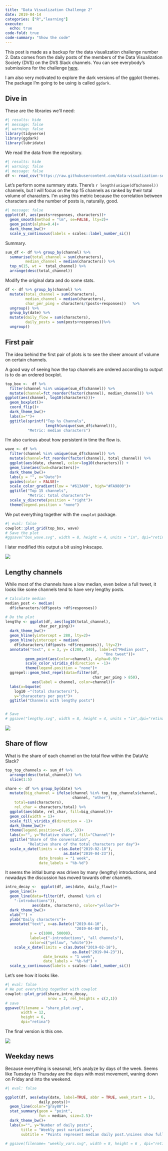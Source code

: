 ```yaml
---
title: "Data Visualization Challenge 2"
date: 2019-04-14
categories: ["R","learning"]
execute: 
  echo: true
code-fold: true
code-summary: "Show the code"
---
```


This post is made as a backup for the data visualization challenge number 2. Data comes from the daily posts of the members of the Data Visualization Society (DVS) on the DVS Slack channels. You can see everybody's submissions for the challenge [here](https://www.datavisualizationsociety.com/challenge2).

I am also very motivated to explore the dark versions of the ggplot themes. The package I'm going to be using is called `ggdark`.

## Dive in

These are the libraries we'll need:

```r
#| results: hide
#| message: false
#| warning: false
library(tidyverse)
library(ggdark)
library(lubridate)
```

We read the data from the repository.  

```r
#| results: hide
#| warning: false
#| message: false
df <- read_csv("https://raw.githubusercontent.com/data-visualization-society/datavizsociety/master/challenge_data/dvs_challenge_2_channel_topics_over_time/flattened_channel_data.csv")

```

Let's perform some summary stats. There's `r length(unique(df$channel))` channels, but I will focus on the top 15 channels as ranked by their total volume of characters. I'm using this metric because the correlation between characters and the number of posts is, naturally, good.  


```r
#| message: false
ggplot(df, aes(posts+responses, characters))+
  geom_smooth(method = "lm", se=FALSE, lty=2)+
  geom_point(alpha=0.4)+
  dark_theme_bw()+
  scale_y_continuous(labels = scales::label_number_si())
```

Summary.  

```r
sum_df <- df %>% group_by(channel) %>%
  summarise(total_channel = sum(characters),
         median_channel = median(characters)) %>%
  top_n(15, wt =  total_channel) %>%
  arrange(desc(total_channel))
```

Modify the original data and do some stats.  

```r
df <- df %>% group_by(channel) %>%
  mutate(total_channel = sum(characters),
         median_channel = median(characters),
         char_per_ping = characters/(posts+responses))   %>%
  ungroup() %>%
  group_by(date) %>%
  mutate(daily_flow = sum(characters),
         daily_posts = sum(posts+responses))%>%
  ungroup()

```
  

## First pair

The idea behind the first pair of plots is to see the sheer amount of volume on certain channels. 

A good way of seeing how the top channels are ordered according to output is to do an ordered boxplot.

```r
top_box <-  df %>%
  filter(channel %in% unique(sum_df$channel)) %>%
  mutate(channel=fct_reorder(factor(channel), median_channel)) %>%
ggplot(aes(channel, log10(characters)))+
  geom_boxplot()+
  coord_flip()+
  dark_theme_bw()+
  labs(x="")+
  ggtitle(sprintf("Top %s Channels",
                  length(unique(sum_df$channel))),
          "Metric: median characters")

```


I'm also curious about how persistent in time the flow is. 

```r
wave <- df %>%
  filter(channel %in% unique(sum_df$channel)) %>%
  mutate(channel=fct_reorder(factor(channel), total_channel)) %>% 
  ggplot(aes(date, channel, color=log10(characters))) +
  geom_line(aes(lwd=characters))+
  dark_theme_bw()+
  labs(y = "", x="Date")+
  guides(color = FALSE)+
  scale_color_gradient(low = "#613A00", high="#FA9800")+
  ggtitle("Top 15 channels", 
          "Metric: total characters")+
  scale_y_discrete(position = "right")+
  theme(legend.position = "none")

```


We put everything together with the `cowplot` package.  

```r
#| eval: false
cowplot::plot_grid(top_box, wave)
# Save the plot
#ggsave("box_wave.svg", width = 8, height = 4, units = "in", dpi="retina")
```

I later modified this output a bit using Inkscape.

![](box_wave.svg)

## Lengthy channels

While most of the channels have a low median, even below a full tweet, it looks like some channels tend to have very lengthy posts.   

```r
# Calculate median
median_post <- median(
  df$characters/(df$posts +df$responses))

# Do the plot  
lengthy <- ggplot(df, aes(log10(total_channel),
               char_per_ping))+
  dark_theme_bw()+
  geom_hline(yintercept = 280, lty=2)+
  geom_hline(yintercept = median(
    df$characters/(df$posts +df$responses)), lty=2)+
  annotate("text", x = 3, y= c(200, 340), label=c("Median post",
                                            "One tweet"))+
         geom_point(aes(color=channel), alpha=0.9)+
         scale_color_viridis_d(direction = -1)+
         theme(legend.position = "none")+
  ggrepel::geom_text_repel(data=filter(df,
                                       char_per_ping > 850),
            aes(label = channel, color=channel))+
  labs(x=bquote(
    log10 ~"(total characters)"),
    y="characeters per post")+
  ggtitle("Channels with lengthy posts")


# Save
# ggsave("lengthy.svg", width = 8, height = 4, units = "in",dpi="retina")

```


![](lengthy.svg)

## Share of flow

What is the share of each channel on the total flow within the DataViz Slack?  

```r
top_top_channels <- sum_df %>%
  arrange(desc(total_channel)) %>%
  slice(1:5)

share <- df %>% group_by(date) %>%
  mutate(big_channel = ifelse(channel %in% top_top_channels$channel,
                              channel, "other"),
    total=sum(characters),
    rel_char = characters/total) %>%
  ggplot(aes(date, rel_char, fill=big_channel))+
  geom_col(width = 1)+
  scale_fill_viridis_d(direction = -1)+
  dark_theme_bw()+
  theme(legend.position=c(.85,.5))+
  labs(x="", y="Relative share", fill="Channel")+
  ggtitle("Share of the conversation",
          "Relative share of the total characters per day")+
  scale_x_date(limits = c(as.Date("2019-02-18"),
                          as.Date("2019-04-23")),
               date_breaks = "1 week", 
               date_labels = "%b-%d")

```


It seems the initial bump was driven by many (lengthy) introductions, and nowadays the discussion has moved towards other channels.

```r
intro_decay <-  ggplot(df, aes(date, daily_flow))+
  geom_line()+
  geom_line(data=filter(df, channel %in% c(
    "-introductions")),
            aes(date, characters), color="yellow")+
  dark_theme_bw()+
  xlab("") + 
  ylab("Daily characters")+
  annotate("text", x=as.Date(c("2019-04-10",
                               "2019-04-08")),
           y = c(1000, 50000),
           label=c("-introductions", "all channels"),
           color=c("yellow", "white"))+
    scale_x_date(limits = c(as.Date("2019-02-18"),
                              as.Date("2019-04-23")),
                 date_breaks = "1 week", 
                 date_labels = "%b-%d") +
  scale_y_continuous(labels = scales::label_number_si())

```


Let's see how it looks like.  

```r
#| eval: false
# We put everything together with cowplot
cowplot::plot_grid(share,intro_decay,
                   nrow = 2, rel_heights = c(2,1))
# save
ggsave(filename = "share_plot.svg", 
       width = 12, 
       height = 6, 
       dpi="retina")

```

The final version is this one.  

![](share_plot.svg)

## Weekday news 

Because everything is seasonal, let's analyze by days of the week. Seems like Tuesday to Thursday are the days with most movement, waning down on Friday and into the weekend.

```r
#| eval: false

ggplot(df, aes(wday(date, label=TRUE, abbr = TRUE, week_start = 1),
               daily_posts))+
  geom_line(color="gray80")+
  stat_summary(geom = "point",
               fun = median, size=2.5)+
  dark_theme_bw()+
  labs(x="", y="Number of daily posts",
       title = "Weekly post variations",
       subtitle = "Points represent median daily post.\nLines show full data range.")

# ggsave(filename= "weekly_vars.svg", width = 8, height = 6 , dpi="retina")

```


